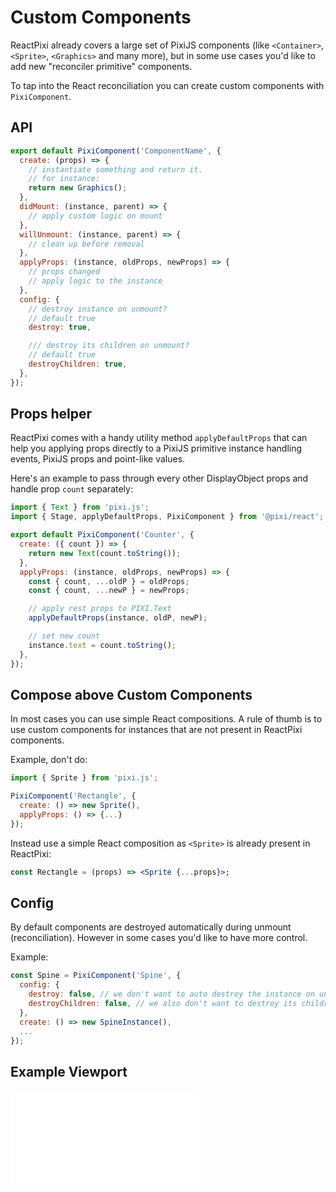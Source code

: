 # Custom Components

ReactPixi already covers a large set of PixiJS components (like `<Container>`, `<Sprite>`, `<Graphics>` and many more), but in some use cases you'd like to add new "reconciler primitive" components.

To tap into the React reconciliation you can create custom components with `PixiComponent`.

## API

```jsx
export default PixiComponent('ComponentName', {
  create: (props) => {
    // instantiate something and return it.
    // for instance:
    return new Graphics();
  },
  didMount: (instance, parent) => {
    // apply custom logic on mount
  },
  willUnmount: (instance, parent) => {
    // clean up before removal
  },
  applyProps: (instance, oldProps, newProps) => {
    // props changed
    // apply logic to the instance
  },
  config: {
    // destroy instance on unmount?
    // default true
    destroy: true,

    /// destroy its children on unmount?
    // default true
    destroyChildren: true,
  },
});
```

## Props helper

ReactPixi comes with a handy utility method `applyDefaultProps` that can help you applying props directly to a PixiJS
primitive instance handling events, PixiJS props and point-like values.

Here's an example to pass through every other DisplayObject props and handle prop `count` separately:

```jsx
import { Text } from 'pixi.js';
import { Stage, applyDefaultProps, PixiComponent } from '@pixi/react';

export default PixiComponent('Counter', {
  create: ({ count }) => {
    return new Text(count.toString());
  },
  applyProps: (instance, oldProps, newProps) => {
    const { count, ...oldP } = oldProps;
    const { count, ...newP } = newProps;

    // apply rest props to PIXI.Text
    applyDefaultProps(instance, oldP, newP);

    // set new count
    instance.text = count.toString();
  },
});
```

## Compose above Custom Components

In most cases you can use simple React compositions. A rule of thumb is to use custom components for instances that are not present in ReactPixi components.

Example, don't do:

```jsx
import { Sprite } from 'pixi.js';

PixiComponent('Rectangle', {
  create: () => new Sprite(),
  applyProps: () => {...}
});
```

Instead use a simple React composition as `<Sprite>` is already present in ReactPixi:

```jsx
const Rectangle = (props) => <Sprite {...props}>;
```

## Config

By default components are destroyed automatically during unmount (reconciliation).
However in some cases you'd like to have more control.

Example:

```jsx
const Spine = PixiComponent('Spine', {
  config: {
    destroy: false, // we don't want to auto destroy the instance on unmount
    destroyChildren: false, // we also don't want to destroy its children on unmount
  },
  create: () => new SpineInstance(),
  ...
});
```

## Example Viewport

<iframe
  height={650}
  scrolling="no"
  title="Rope"
  src="//codepen.io/inlet/embed/yLVmPWv/?height=500&theme-id=33987&default-tab=result&embed-version=2"
  frameBorder="no"
  allowFullScreen={true}
  style={{ width: '100%' }}
/>

## Example Particle Emitter

<iframe
  height={650}
  scrolling="no"
  title="Rope"
  src="//codepen.io/inlet/embed/feddc8fa71e3b5afc6c3e4eda9cc83df/?height=500&theme-id=33987&default-tab=result&embed-version=2"
  frameBorder="no"
  allowFullScreen={true}
  style={{ width: '100%' }}
/>
